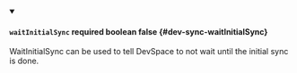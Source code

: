 
<details className="config-field" data-expandable="false" open>
<summary>

#### `waitInitialSync` <span className="config-field-required" data-required="false">required</span> <span className="config-field-type">boolean</span> <span className="config-field-default">false</span> <span className="config-field-enum"></span> {#dev-sync-waitInitialSync}

WaitInitialSync can be used to tell DevSpace to not wait until the initial sync is done.

</summary>



</details>
